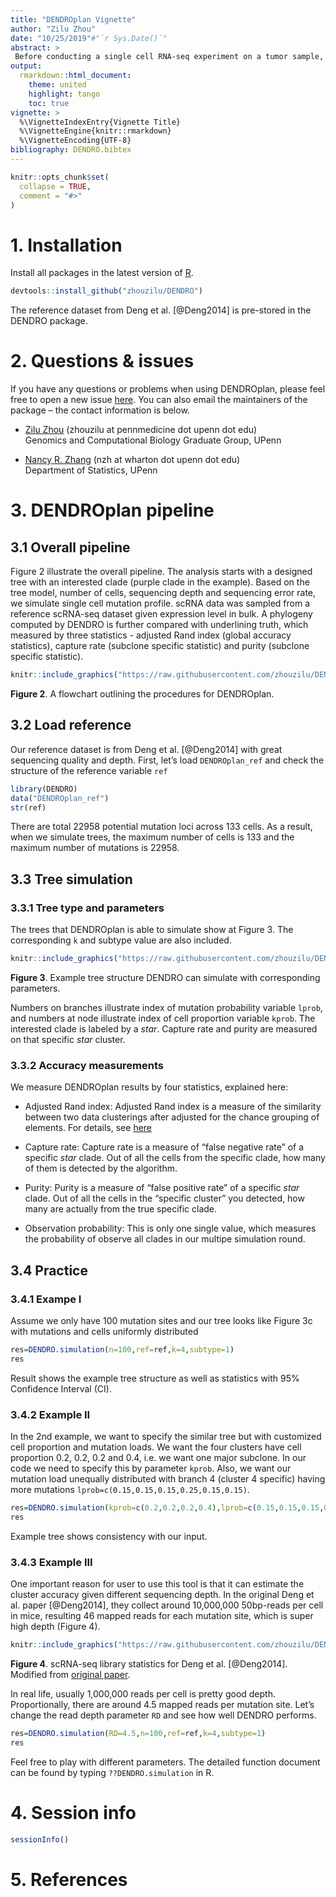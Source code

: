 ```yaml
---
title: "DENDROplan Vignette"
author: "Zilu Zhou"
date: "10/25/2019"#"`r Sys.Date()`"
abstract: >
 Before conducting a single cell RNA-seq experiment on a tumor sample, it is important to project how subclone detection power depends on the number of cells sequenced and the coverage per cell. To facilitate experiment design, we developed a tool, **DENDROplan** (Figure 2), that  predicts the expected clustering accuracy by DENDRO given sequencing parameters.  Given a tree structure and a target accuracy, **DENDROplan** computes the necessary read depth and number of cells needed based on the spike-in procedure described above. For more detail, please check our [biorixv preprint](www.rstudio.com)
output:
  rmarkdown::html_document:
    theme: united
    highlight: tango
    toc: true
vignette: >
  %\VignetteIndexEntry{Vignette Title}
  %\VignetteEngine{knitr::rmarkdown}
  %\VignetteEncoding{UTF-8}
bibliography: DENDRO.bibtex
---
```


```r
knitr::opts_chunk$set(
  collapse = TRUE,
  comment = "#>"
)
```

# 1. Installation
Install all packages in the latest version of [R](https://www.r-project.org/).
```r
devtools::install_github("zhouzilu/DENDRO")
```

The reference dataset from Deng et al. [@Deng2014] is pre-stored in the DENDRO package.

# 2. Questions & issues
If you have any questions or problems when using DENDROplan, please feel free to open a new issue [here](https://github.com/zhouzilu/DENDRO/issues). You can also email the maintainers of the package -- the contact information is below.

* [Zilu Zhou](https://statistics.wharton.upenn.edu/profile/zhouzilu/) (zhouzilu at pennmedicine dot upenn dot edu)
  <br>
  Genomics and Computational Biology Graduate Group, UPenn

* [Nancy R. Zhang](https://statistics.wharton.upenn.edu/profile/nzh/) (nzh at wharton dot upenn dot edu)
  <br>
  Department of Statistics, UPenn

# 3. DENDROplan pipeline
## 3.1 Overall pipeline

Figure 2 illustrate the overall pipeline. The analysis starts with a designed tree with an interested clade (purple clade in the example). Based on the tree model, number of cells, sequencing depth and sequencing error rate, we simulate single cell mutation profile. scRNA data was sampled from a reference scRNA-seq dataset given expression level in bulk. A phylogeny computed by DENDRO is further compared with underlining truth, which measured by three statistics - adjusted Rand index (global accuracy statistics), capture rate (subclone specific statistic) and purity (subclone specific statistic). 
```r
knitr::include_graphics("https://raw.githubusercontent.com/zhouzilu/DENDRO/master/figure/Pkg_FIG-02.jpg")
```
  **Figure 2**. A flowchart outlining the procedures for DENDROplan. 

## 3.2 Load reference
Our reference dataset is from Deng et al. [@Deng2014] with great sequencing quality and depth. First, let's load `DENDROplan_ref` and check the structure of the reference variable `ref`

```r
library(DENDRO)
data("DENDROplan_ref")
str(ref)
```

There are total 22958 potential mutation loci across 133 cells. As a result, when we simulate trees, the maximum number of cells is 133 and the maximum number of mutations is 22958.

## 3.3  Tree simulation
### 3.3.1 Tree type and parameters

The trees that DENDROplan is able to simulate show at Figure 3. The corresponding `k` and subtype value are also included. 

```r
knitr::include_graphics("https://raw.githubusercontent.com/zhouzilu/DENDRO/master/figure/Pkg_FIG-03.jpg")
```

  **Figure 3**. Example tree structure DENDRO can simulate with corresponding parameters.

Numbers on branches illustrate index of mutation probability variable `lprob`, and numbers at node illustrate index of cell proportion variable `kprob`. The interested clade is labeled by a *star*. Capture rate and purity are measured on that specific *star* cluster.

### 3.3.2 Accuracy measurements

We measure DENDROplan results by four statistics, explained here:

* Adjusted Rand index: Adjusted Rand index is a measure of the similarity between two data clusterings after adjusted for the chance grouping of elements. For details, see [here](https://en.wikipedia.org/wiki/Rand_index)

* Capture rate: Capture rate is a measure of “false negative rate” of a specific *star* clade. Out of all the cells from the specific clade, how many of them is detected by the algorithm.

* Purity: Purity is a measure of “false positive rate” of a specific *star* clade. Out of all the cells in the “specific cluster” you detected, how many are actually from the true specific clade.

* Observation probability: This is only one single value, which measures the probability of observe all clades in our multipe simulation round.

## 3.4 Practice
### 3.4.1 Exampe I

Assume we only have 100 mutation sites and our tree looks like Figure 3c with mutations and cells uniformly distributed

```r
res=DENDRO.simulation(n=100,ref=ref,k=4,subtype=1)
res
```

Result shows the example tree structure as well as statistics with 95% Confidence Interval (CI).

### 3.4.2 Example II

In the 2nd example, we want to specify the similar tree but with customized cell proportion and mutation loads. We want the four clusters have cell proportion 0.2, 0.2, 0.2 and 0.4, i.e. we want one major subclone. In our code we need to specify this by parameter `kprob`. Also, we want our mutation load unequally distributed with branch 4 (cluster 4 specific) having more mutations `lprob=c(0.15,0.15,0.15,0.25,0.15,0.15)`.

```r
res=DENDRO.simulation(kprob=c(0.2,0.2,0.2,0.4),lprob=c(0.15,0.15,0.15,0.25,0.15,0.15),n=100,ref=ref,k=4,subtype=1)
res
```

Example tree shows consistency with our input.

### 3.4.3 Example III

One important reason for user to use this tool is that it can estimate the cluster accuracy given different sequencing depth. In the original Deng et al. paper [@Deng2014], they collect around 10,000,000 50bp-reads per cell in mice, resulting 46 mapped reads for each mutation site, which is super high depth (Figure 4). 

```r
knitr::include_graphics("https://raw.githubusercontent.com/zhouzilu/DENDRO/master/figure/deng_stat-04.jpg")
```

  **Figure 4**. scRNA-seq library statistics for Deng et al. [@Deng2014]. Modified from [original paper](http://science.sciencemag.org/content/sci/suppl/2014/01/09/343.6167.193.DC1/Deng-SM.pdf).

In real life, usually 1,000,000 reads per cell is pretty good depth. Proportionally, there are around 4.5 mapped reads per mutation site. Let's change the read depth parameter `RD` and see how well DENDRO performs.

```r
res=DENDRO.simulation(RD=4.5,n=100,ref=ref,k=4,subtype=1)
res
```

Feel free to play with different parameters. The detailed function document can be found by typing `??DENDRO.simulation` in R.

# 4. Session info

```r
sessionInfo()
```

# 5. References

